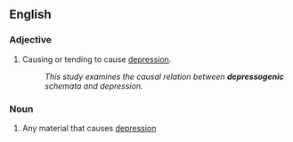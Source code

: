 ==English==

===Adjective===
{{en-adj}}

# Causing or tending to cause [[depression]].
#: ''This study examines the causal relation between '''depressogenic''' schemata and depression.''

===Noun===
{{en-noun}}

# Any material that causes [[depression]]